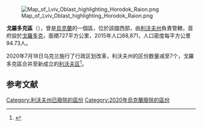 [[Image:Map_of_Lviv_Oblast_highlighting_Horodok_Raion.png|right]]

'''戈羅多克區'''（{{lang-uk|Городоцький район}}），曾是[[烏克蘭|烏克蘭]]的一個區，位於該國西部，由[[利沃夫州|利沃夫州]]負責管轄，首府設於[[戈羅多克_(利維夫州)|戈羅多克]]，面積727平方公里，2015年人口68,871，人口密度每平方公里94.73人。

2020年7月18日乌克兰施行了行政区划改革，利沃夫州的区份数量减至7个，戈羅多克區合并至新成立的[[利沃夫区|利沃夫区]]<ref>{{Cite news|title=Про утворення та ліквідацію районів. Постанова Верховної Ради України № 807-ІХ.|url=http://www.golos.com.ua/article/333466|access-date=2020-10-03|date=2020-07-18|website=Голос України|language=uk|archive-date=2021-07-09|archive-url=https://web.archive.org/web/20210709121303/http://www.golos.com.ua/article/333466}}</ref>。

==参考文献==
{{Reflist}}

{{Lviv-geo-stub}}

[[Category:利沃夫州已廢除的區份|Category:利沃夫州已廢除的區份]]
[[Category:2020年烏克蘭廢除的區份|Category:2020年烏克蘭廢除的區份]]